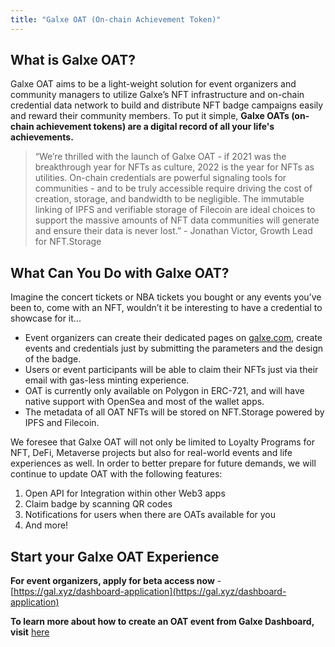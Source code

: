 ```yaml
---
title: "Galxe OAT (On-chain Achievement Token)"
---
```


## What is Galxe OAT?[](#what-is-galxe-oat "Direct link to heading")

Galxe OAT aims to be a light-weight solution for event organizers and community managers to utilize Galxe’s NFT infrastructure and on-chain credential data network to build and distribute NFT badge campaigns easily and reward their community members. To put it simple, **Galxe OATs (on-chain achievement tokens) are a digital record of all your life's achievements.**

> “We’re thrilled with the launch of Galxe OAT - if 2021 was the breakthrough year for NFTs as culture, 2022 is the year for NFTs as utilities. On-chain credentials are powerful signaling tools for communities - and to be truly accessible require driving the cost of creation, storage, and bandwidth to be negligible. The immutable linking of IPFS and verifiable storage of Filecoin are ideal choices to support the massive amounts of NFT data communities will generate and ensure their data is never lost.” - Jonathan Victor, Growth Lead for NFT.Storage

## What Can You Do with Galxe OAT?[](#what-can-you-do-with-galxe-oat "Direct link to heading")

Imagine the concert tickets or NBA tickets you bought or any events you’ve been to, come with an NFT, wouldn’t it be interesting to have a credential to showcase for it...

* Event organizers can create their dedicated pages on [galxe.com](http://galxe.com/), create events and credentials just by submitting the parameters and the design of the badge.
* Users or event participants will be able to claim their NFTs just via their email with gas-less minting experience.
* OAT is currently only available on Polygon in ERC-721, and will have native support with OpenSea and most of the wallet apps.
* The metadata of all OAT NFTs will be stored on NFT.Storage powered by IPFS and Filecoin.

We foresee that Galxe OAT will not only be limited to Loyalty Programs for NFT, DeFi, Metaverse projects but also for real-world events and life experiences as well. In order to better prepare for future demands, we will continue to update OAT with the following features:

1. Open API for Integration within other Web3 apps
2. Claim badge by scanning QR codes
3. Notifications for users when there are OATs available for you
4. And more!

## Start your Galxe OAT Experience[](#start-your-galxe-oat-experience "Direct link to heading")

**For event organizers, apply for beta access now** \- [](https://gal.xyz/application)[https://gal.xyz/dashboard-application](https://gal.xyz/dashboard-application)

**To learn more about how to create an OAT event from Galxe Dashboard, visit** [here](https://docs.galxe.com/guide/dashboard-tutorial/step-4-kickstart-campaign)